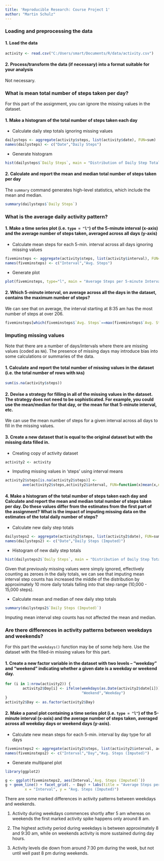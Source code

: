 ```yaml
---
title: 'Reproducible Research: Course Project 1'
author: "Martin Schulz"
---
```


### Loading and preprocessing the data

#### 1. Load the data
```r
activity <- read.csv("C:/Users/smart/Documents/R/data/activity.csv")
```

#### 2. Process/transform the data (if necessary) into a format suitable for your analysis

Not necessary.


### What is mean total number of steps taken per day?

For this part of the assignment, you can ignore the missing values in
the dataset.  
  

#### 1. Make a histogram of the total number of steps taken each day
  
- Calculate daily step totals ignoring missing values
```r
dailysteps <- aggregate(activity$steps, list(activity$date), FUN=sum)
names(dailysteps) <- c("Date","Daily Steps")
```

- Generate histogram
```r
hist(dailysteps$`Daily Steps`, main = "Distribution of Daily Step Totals", xlab = "Daily Steps")
```
  
  
#### 2. Calculate and report the **mean** and **median** total number of steps taken per day

The `summary` command generates high-level statistics, which include the mean and median. 
```r
summary(dailysteps$`Daily Steps`)
```


### What is the average daily activity pattern?
  
  
#### 1. Make a time series plot (i.e. `type = "l"`) of the 5-minute interval (x-axis) and the average number of steps taken, averaged across all days (y-axis)

- Calculate mean steps for each 5-min. interval across all days ignoring missing values
```r
fiveminsteps <- aggregate(activity$steps, list(activity$interval), FUN=mean, na.action=na.pass, na.rm=TRUE)
names(fiveminsteps) <- c("Interval","Avg. Steps")
```

- Generate plot
```r
plot(fiveminsteps, type="l", main = "Average Steps per 5-minute Interval")
```
  

#### 2. Which 5-minute interval, on average across all the days in the dataset, contains the maximum number of steps?

We can see that on average, the interval starting at 8:35 am has the most number of steps at over 206.
```r
fiveminsteps[which(fiveminsteps$`Avg. Steps`==max(fiveminsteps$`Avg. Steps`)),]
```


### Imputing missing values

Note that there are a number of days/intervals where there are missing
values (coded as `NA`). The presence of missing days may introduce
bias into some calculations or summaries of the data.
  

#### 1. Calculate and report the total number of missing values in the dataset (i.e. the total number of rows with `NA`s)
```r
sum(is.na(activity$steps))
```
  

#### 2. Devise a strategy for filling in all of the missing values in the dataset. The strategy does not need to be sophisticated. For example, you could use the mean/median for that day, or the mean for that 5-minute interval, etc.

We can use the mean number of steps for a given interval across all days to fill in the missing values.
  

#### 3. Create a new dataset that is equal to the original dataset but with the missing data filled in.

- Creating copy of activity dataset
```r
activity2 <- activity
```

- Imputing missing values in 'steps' using interval means
```r
activity2$steps[is.na(activity2$steps)] <-
        ave(activity2$steps,activity2$interval, FUN=function(x)mean(x,na.rm = T))[is.na(activity2$steps)]
```
  

#### 4. Make a histogram of the total number of steps taken each day and Calculate and report the **mean** and **median** total number of steps taken per day. Do these values differ from the estimates from the first part of the assignment? What is the impact of imputing missing data on the estimates of the total daily number of steps?

- Calculate new daily step totals
```r
dailysteps2 <- aggregate(activity2$steps, list(activity2$date), FUN=sum)
names(dailysteps2) <- c("Date","Daily Steps (Imputed)")
```

- Histogram of new daily step totals
```r
hist(dailysteps2$`Daily Steps`, main = "Distribution of Daily Step Totals (Imputed)", xlab = "Daily Steps (Imputed)")
```

Given that previously missing values were simply ignored, effectively counting as zeroes in the daily totals, we can see that imputing mean interval step counts has increased the middle of the distribution by approximately 10 more daily totals falling into that step range (10,000 - 15,000 steps).

- Calculate mean and median of new daily step totals
```r
summary(dailysteps2$`Daily Steps (Imputed)`)
```

Imputing mean interval step counts has not affected the mean and median.
  

### Are there differences in activity patterns between weekdays and weekends?

For this part the `weekdays()` function may be of some help here. Use
the dataset with the filled-in missing values for this part.
  

#### 1. Create a new factor variable in the dataset with two levels -- "weekday" and "weekend" indicating whether a given date is a weekday or weekend day.

```r
for (i in 1:nrow(activity2)) {
        activity2$Day[i] <- ifelse(weekdays(as.Date(activity2$date[i])) %in% c("Saturday","Sunday"),
                                   "Weekend","Weekday")
}
activity2$Day <- as.factor(activity2$Day)
```
  

#### 2. Make a panel plot containing a time series plot (i.e. `type = "l"`) of the 5-minute interval (x-axis) and the average number of steps taken, averaged across all weekday days or weekend days (y-axis).

- Calculate new mean steps for each 5-min. interval by day type for all days

```r
fiveminsteps2 <- aggregate(activity2$steps, list(activity2$interval, activity2$Day),FUN=mean)
names(fiveminsteps2) <- c("Interval","Day","Avg. Steps (Imputed)")
```

- Generate multipanel plot

```r
library(ggplot2)

g <- ggplot(fiveminsteps2, aes(Interval,`Avg. Steps (Imputed)`))
g + geom_line() + facet_grid(. ~ Day) + labs(title = "Average Steps per 5-minute Interval",
         x = "Interval", y = "Avg. Steps (Imputed)")
```

There are some marked differences in activity patterns between weekdays and weekends.

1. Activity during weekdays commences shortly after 5 am whereas on weekends the first marked activity spike happens only around 8 am.

2. The highest activity period during weekdays is between approximately 8 and 9:30 am, while on weekends activity is more sustained during day hours.

3. Activity levels die down from around 7:30 pm during the week, but not until well past 8 pm during weekends. 